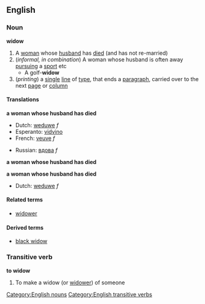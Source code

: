 ==English==
===Noun===
'''widow'''

#<!--NWomanWhoseHusbandDied-->A [[woman]] whose [[husband]] has [[died]] (and has not re-married)
#<!--NWomanWhoseHusbandIsOftenAway-->(''informal, in combination'') A woman whose husband is often away [[pursuing]] a [[sport]] etc
#* A golf-'''widow'''
#<!--NPrinting-->(''printing'') a [[single]] [[line]] of [[type]], that ends a [[paragraph]], carried over to the next [[page]] or [[column]]

====Translations====
<!--NWomanWhoseHusbandDied-->'''a woman whose husband has died'''
{{top}}
<!--Put translations for languages from A to I here-->
*Dutch: [[weduwe]] ''f''
*Esperanto: [[vidvino]]
*French: [[veuve]] ''f''
{{mid}}
<!--Put translations for languages from J to Z here-->
*Russian: [[вдова]] ''f''
{{bottom}}

<!--NWomanWhoseHusbandIsOftenAway-->'''a woman whose husband has died'''
{{top}}
<!--Put translations for languages from A to I here-->
{{mid}}
<!--Put translations for languages from J to Z here-->
{{bottom}}

<!--NPrinting-->'''a woman whose husband has died'''
{{top}}
<!--Put translations for languages from A to I here-->
*Dutch: [[weduwe]] ''f''
{{mid}}
<!--Put translations for languages from J to Z here-->
{{bottom}}

====Related terms====
*[[widower]]
====Derived terms====
*[[black widow]]

===Transitive verb===
'''to widow'''

#<!--VKill-->To make a widow (or [[widower]]) of someone

[[Category:English nouns]]
[[Category:English transitive verbs]]